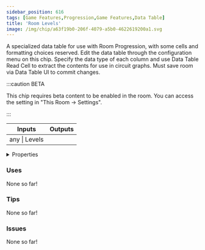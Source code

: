 ```yaml
---
sidebar_position: 616
tags: [Game Features,Progression,Game Features,Data Table]
title: 'Room Levels'
image: /img/chip/a63f19b0-206f-4079-a5b0-4622619200a1.svg
---
```


A specialized data table for use with Room Progression, with some cells and formatting choices reserved. Edit the data table through the configuration menu on this chip. Specify the data type of each column and use Data Table Read Cell to extract the contents for use in circuit graphs. Must save room via Data Table UI to commit changes.

:::caution BETA

This chip requires beta content to be enabled in the room. You can access the setting in "This Room -> Settings".

:::

<IChip uuid="a63f19b0-206f-4079-a5b0-4622619200a1"/>

<table><thead><tr><th>Inputs</th><th>Outputs</th></tr></thead><tbody><tr><td>any | Levels</td><td /></tr></tbody></table>

<details>
  <summary>Properties</summary>
  <div>
    <div>
    <table>
      <tbody>
        <tr>
          <td>Is beta required?</td>
          <td>Yes</td>
        </tr>
        <tr>
          <td>Is chip a trolling risk?</td>
          <td>No</td>
        </tr>
        <tr>
          <td>Is chip a role assignment risk?</td>
          <td>No</td>
        </tr>
        <tr>
          <td>Chip UUID</td>
          <td>a63f19b0-206f-4079-a5b0-4622619200a1</td>
        </tr>
        <tr>
          <td>Room availability</td>
          <td>Available everywhere</td>
        </tr>
      </tbody>
    </table>
    </div>
  </div>
</details>

### Uses

None so far!

### Tips

None so far!

### Issues

None so far!